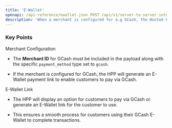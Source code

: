 ```yaml
---
title: 'E-Wallet'
openapi: /api-reference/ewallet.json POST /api/v1/server-to-server-interface/hpp/generate/link
description: 'When a merchant is configured for e.g GCash, the Hosted Payment Page (HPP) can generate an E-Wallet link that allows customers to complete their transaction using the GCash payment method'
---
```


### Key Points

<Info>
  Merchant Configuration

  * The **Merchant ID** for GCash must be included in the payload along with the specific `payment_method` type set to `gcash`.

  * If the merchant is configured for GCash, the HPP will generate an E-Wallet payment link to enable customers to pay via GCash.

  E-Wallet Link

  * The HPP will display an option for customers to pay via GCash or generate an E-Wallet link for the customer to use.

  * This ensures a smooth process for customers using their GCash E-Wallet to complete transactions.
</Info>